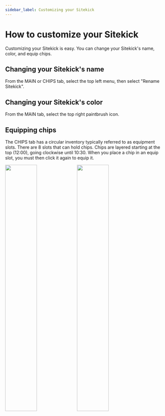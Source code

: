 ```yaml
---
sidebar_label: Customizing your Sitekick
---
```


# How to customize your Sitekick
Customizing your Sitekick is easy.  You can change your Sitekick's name, color, and equip chips.

## Changing your Sitekick's name
From the MAIN or CHIPS tab, select the top left menu, then select "Rename Sitekick".

## Changing your Sitekick's color
From the MAIN tab, select the top right paintbrush icon.

## Equipping chips
The CHIPS tab has a circular inventory typically referred to as equipment slots.  There are 8 slots that can hold chips.  Chips are layered starting at the top (12:00), going clockwise until 10:30.  When you place a chip in an equip slot, you must then click it again to equip it.

<p style={{ display: "flex", justifyContent: "space-between"}}>
    <img src="/img/wiki/tutorials/equipping_chips/chip_wheel.png" width="45%" />
    <img src="/img/wiki/tutorials/equipping_chips/slot_order.png" width="45%" />
</p>